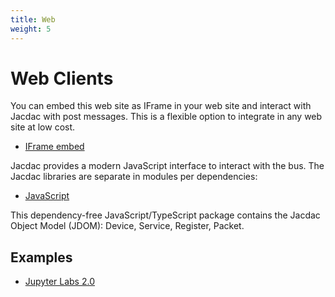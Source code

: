 ```yaml
---
title: Web
weight: 5
---
```


# Web Clients

You can embed this web site as IFrame in your web site and interact with Jacdac with post messages. This is a flexible option to integrate in any web site at low cost.

* [IFrame embed](/clients/web/iframe/)

Jacdac provides a modern JavaScript interface to interact with the bus.
The Jacdac libraries are separate in modules per dependencies:

* [JavaScript](/clients/javascript/)

This dependency-free JavaScript/TypeScript package contains the Jacdac Object Model (JDOM): Device, Service, Register, Packet.

## Examples

* [Jupyter Labs 2.0](/tools/jupyterlab/)